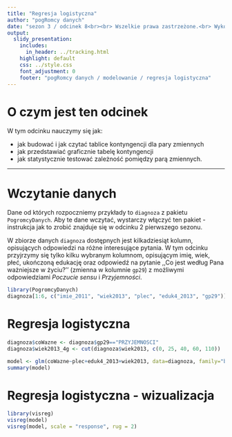 ```yaml
---
title: "Regresja logistyczna"
author: "pogRomcy danych"
date: "sezon 3 / odcinek 8<br><br> Wszelkie prawa zastrzeżone.<br> Wykorzystanie możliwe wyłącznie za zgodą autora.  <br><br><br><br>Naciśnij `A` by zamienić slajdy na ciągły tekst. <br> Naciśnij `T` by wyświetlić spis treści."
output:
  slidy_presentation:
    includes:
      in_header: ../tracking.html
    highlight: default
    css: ../style.css
    font_adjustment: 0
    footer: "pogRomcy danych / modelowanie / regresja logistyczna"
---
```


# O czym jest ten odcinek


W tym odcinku nauczymy się jak:

- jak budować i jak czytać tablice kontyngencji dla pary zmiennych
- jak przedstawiać graficznie tabelę kontyngencji
- jak statystycznie testować zależność pomiędzy parą zmiennych.


---


# Wczytanie danych

Dane od których rozpoczniemy przykłady to `diagnoza` z pakietu `PogromcyDanych`. Aby te dane wczytać, wystarczy włączyć ten pakiet - instrukcja jak to zrobić znajduje się w odcinku 2 pierwszego sezonu.

W zbiorze danych `diagnoza` dostępnych jest kilkadziesiąt kolumn, opisujących odpowiedzi na różne interesujące pytania. W tym odcinku przyjrzymy się tylko kilku  wybranym kolumnom, opisującym imię, wiek, płeć, ukończoną edukację oraz odpowiedź na pytanie ,,Co jest według Pana ważniejsze w życiu?'' (zmienna w kolumnie `gp29`) z możliwymi odpowiedziami *Poczucie sensu* i *Przyjemności*.

```r
library(PogromcyDanych)
diagnoza[1:6, c("imie_2011", "wiek2013", "plec", "eduk4_2013", "gp29")]
```

# Regresja logistyczna


```r
diagnoza$coWazne <- diagnoza$gp29=="PRZYJEMNOSCI"
diagnoza$wiek2013_4g <- cut(diagnoza$wiek2013, c(0, 25, 40, 60, 110))

model <- glm(coWazne~plec+eduk4_2013+wiek2013, data=diagnoza, family="binomial")
summary(model)
```

# Regresja logistyczna - wizualizacja


```r
library(visreg)
visreg(model)
visreg(model, scale = "response", rug = 2)
```
